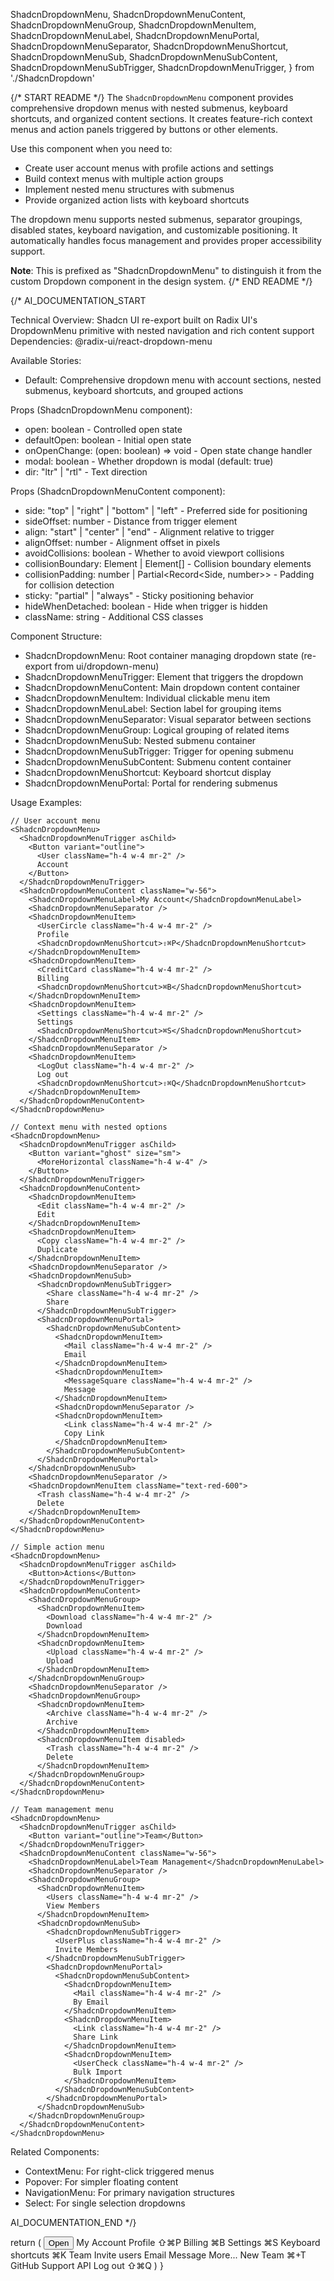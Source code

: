   ShadcnDropdownMenu,
  ShadcnDropdownMenuContent,
  ShadcnDropdownMenuGroup,
  ShadcnDropdownMenuItem,
  ShadcnDropdownMenuLabel,
  ShadcnDropdownMenuPortal,
  ShadcnDropdownMenuSeparator,
  ShadcnDropdownMenuShortcut,
  ShadcnDropdownMenuSub,
  ShadcnDropdownMenuSubContent,
  ShadcnDropdownMenuSubTrigger,
  ShadcnDropdownMenuTrigger,
} from './ShadcnDropdown'

{/* START README */}
The `ShadcnDropdownMenu` component provides comprehensive dropdown menus with nested submenus, keyboard shortcuts, and organized content sections. It creates feature-rich context menus and action panels triggered by buttons or other elements.

Use this component when you need to:
- Create user account menus with profile actions and settings
- Build context menus with multiple action groups
- Implement nested menu structures with submenus
- Provide organized action lists with keyboard shortcuts

The dropdown menu supports nested submenus, separator groupings, disabled states, keyboard navigation, and customizable positioning. It automatically handles focus management and provides proper accessibility support.

**Note**: This is prefixed as "ShadcnDropdownMenu" to distinguish it from the custom Dropdown component in the design system.
{/* END README */}

{/*
AI_DOCUMENTATION_START

Technical Overview: Shadcn UI re-export built on Radix UI's DropdownMenu primitive with nested navigation and rich content support
Dependencies: @radix-ui/react-dropdown-menu

Available Stories:
- Default: Comprehensive dropdown menu with account sections, nested submenus, keyboard shortcuts, and grouped actions

Props (ShadcnDropdownMenu component):
- open: boolean - Controlled open state
- defaultOpen: boolean - Initial open state
- onOpenChange: (open: boolean) => void - Open state change handler
- modal: boolean - Whether dropdown is modal (default: true)
- dir: "ltr" | "rtl" - Text direction

Props (ShadcnDropdownMenuContent component):
- side: "top" | "right" | "bottom" | "left" - Preferred side for positioning
- sideOffset: number - Distance from trigger element
- align: "start" | "center" | "end" - Alignment relative to trigger
- alignOffset: number - Alignment offset in pixels
- avoidCollisions: boolean - Whether to avoid viewport collisions
- collisionBoundary: Element | Element[] - Collision boundary elements
- collisionPadding: number | Partial<Record<Side, number>> - Padding for collision detection
- sticky: "partial" | "always" - Sticky positioning behavior
- hideWhenDetached: boolean - Hide when trigger is hidden
- className: string - Additional CSS classes

Component Structure:
- ShadcnDropdownMenu: Root container managing dropdown state (re-export from ui/dropdown-menu)
- ShadcnDropdownMenuTrigger: Element that triggers the dropdown
- ShadcnDropdownMenuContent: Main dropdown content container
- ShadcnDropdownMenuItem: Individual clickable menu item
- ShadcnDropdownMenuLabel: Section label for grouping items
- ShadcnDropdownMenuSeparator: Visual separator between sections
- ShadcnDropdownMenuGroup: Logical grouping of related items
- ShadcnDropdownMenuSub: Nested submenu container
- ShadcnDropdownMenuSubTrigger: Trigger for opening submenu
- ShadcnDropdownMenuSubContent: Submenu content container
- ShadcnDropdownMenuShortcut: Keyboard shortcut display
- ShadcnDropdownMenuPortal: Portal for rendering submenus

Usage Examples:
```tsx
// User account menu
<ShadcnDropdownMenu>
  <ShadcnDropdownMenuTrigger asChild>
    <Button variant="outline">
      <User className="h-4 w-4 mr-2" />
      Account
    </Button>
  </ShadcnDropdownMenuTrigger>
  <ShadcnDropdownMenuContent className="w-56">
    <ShadcnDropdownMenuLabel>My Account</ShadcnDropdownMenuLabel>
    <ShadcnDropdownMenuSeparator />
    <ShadcnDropdownMenuItem>
      <UserCircle className="h-4 w-4 mr-2" />
      Profile
      <ShadcnDropdownMenuShortcut>⇧⌘P</ShadcnDropdownMenuShortcut>
    </ShadcnDropdownMenuItem>
    <ShadcnDropdownMenuItem>
      <CreditCard className="h-4 w-4 mr-2" />
      Billing
      <ShadcnDropdownMenuShortcut>⌘B</ShadcnDropdownMenuShortcut>
    </ShadcnDropdownMenuItem>
    <ShadcnDropdownMenuItem>
      <Settings className="h-4 w-4 mr-2" />
      Settings
      <ShadcnDropdownMenuShortcut>⌘S</ShadcnDropdownMenuShortcut>
    </ShadcnDropdownMenuItem>
    <ShadcnDropdownMenuSeparator />
    <ShadcnDropdownMenuItem>
      <LogOut className="h-4 w-4 mr-2" />
      Log out
      <ShadcnDropdownMenuShortcut>⇧⌘Q</ShadcnDropdownMenuShortcut>
    </ShadcnDropdownMenuItem>
  </ShadcnDropdownMenuContent>
</ShadcnDropdownMenu>

// Context menu with nested options
<ShadcnDropdownMenu>
  <ShadcnDropdownMenuTrigger asChild>
    <Button variant="ghost" size="sm">
      <MoreHorizontal className="h-4 w-4" />
    </Button>
  </ShadcnDropdownMenuTrigger>
  <ShadcnDropdownMenuContent>
    <ShadcnDropdownMenuItem>
      <Edit className="h-4 w-4 mr-2" />
      Edit
    </ShadcnDropdownMenuItem>
    <ShadcnDropdownMenuItem>
      <Copy className="h-4 w-4 mr-2" />
      Duplicate
    </ShadcnDropdownMenuItem>
    <ShadcnDropdownMenuSeparator />
    <ShadcnDropdownMenuSub>
      <ShadcnDropdownMenuSubTrigger>
        <Share className="h-4 w-4 mr-2" />
        Share
      </ShadcnDropdownMenuSubTrigger>
      <ShadcnDropdownMenuPortal>
        <ShadcnDropdownMenuSubContent>
          <ShadcnDropdownMenuItem>
            <Mail className="h-4 w-4 mr-2" />
            Email
          </ShadcnDropdownMenuItem>
          <ShadcnDropdownMenuItem>
            <MessageSquare className="h-4 w-4 mr-2" />
            Message
          </ShadcnDropdownMenuItem>
          <ShadcnDropdownMenuSeparator />
          <ShadcnDropdownMenuItem>
            <Link className="h-4 w-4 mr-2" />
            Copy Link
          </ShadcnDropdownMenuItem>
        </ShadcnDropdownMenuSubContent>
      </ShadcnDropdownMenuPortal>
    </ShadcnDropdownMenuSub>
    <ShadcnDropdownMenuSeparator />
    <ShadcnDropdownMenuItem className="text-red-600">
      <Trash className="h-4 w-4 mr-2" />
      Delete
    </ShadcnDropdownMenuItem>
  </ShadcnDropdownMenuContent>
</ShadcnDropdownMenu>

// Simple action menu
<ShadcnDropdownMenu>
  <ShadcnDropdownMenuTrigger asChild>
    <Button>Actions</Button>
  </ShadcnDropdownMenuTrigger>
  <ShadcnDropdownMenuContent>
    <ShadcnDropdownMenuGroup>
      <ShadcnDropdownMenuItem>
        <Download className="h-4 w-4 mr-2" />
        Download
      </ShadcnDropdownMenuItem>
      <ShadcnDropdownMenuItem>
        <Upload className="h-4 w-4 mr-2" />
        Upload
      </ShadcnDropdownMenuItem>
    </ShadcnDropdownMenuGroup>
    <ShadcnDropdownMenuSeparator />
    <ShadcnDropdownMenuGroup>
      <ShadcnDropdownMenuItem>
        <Archive className="h-4 w-4 mr-2" />
        Archive
      </ShadcnDropdownMenuItem>
      <ShadcnDropdownMenuItem disabled>
        <Trash className="h-4 w-4 mr-2" />
        Delete
      </ShadcnDropdownMenuItem>
    </ShadcnDropdownMenuGroup>
  </ShadcnDropdownMenuContent>
</ShadcnDropdownMenu>

// Team management menu
<ShadcnDropdownMenu>
  <ShadcnDropdownMenuTrigger asChild>
    <Button variant="outline">Team</Button>
  </ShadcnDropdownMenuTrigger>
  <ShadcnDropdownMenuContent className="w-56">
    <ShadcnDropdownMenuLabel>Team Management</ShadcnDropdownMenuLabel>
    <ShadcnDropdownMenuSeparator />
    <ShadcnDropdownMenuGroup>
      <ShadcnDropdownMenuItem>
        <Users className="h-4 w-4 mr-2" />
        View Members
      </ShadcnDropdownMenuItem>
      <ShadcnDropdownMenuSub>
        <ShadcnDropdownMenuSubTrigger>
          <UserPlus className="h-4 w-4 mr-2" />
          Invite Members
        </ShadcnDropdownMenuSubTrigger>
        <ShadcnDropdownMenuPortal>
          <ShadcnDropdownMenuSubContent>
            <ShadcnDropdownMenuItem>
              <Mail className="h-4 w-4 mr-2" />
              By Email
            </ShadcnDropdownMenuItem>
            <ShadcnDropdownMenuItem>
              <Link className="h-4 w-4 mr-2" />
              Share Link
            </ShadcnDropdownMenuItem>
            <ShadcnDropdownMenuItem>
              <UserCheck className="h-4 w-4 mr-2" />
              Bulk Import
            </ShadcnDropdownMenuItem>
          </ShadcnDropdownMenuSubContent>
        </ShadcnDropdownMenuPortal>
      </ShadcnDropdownMenuSub>
    </ShadcnDropdownMenuGroup>
  </ShadcnDropdownMenuContent>
</ShadcnDropdownMenu>
```

Related Components:
- ContextMenu: For right-click triggered menus
- Popover: For simpler floating content
- NavigationMenu: For primary navigation structures
- Select: For single selection dropdowns

AI_DOCUMENTATION_END
*/}

  return (
    <ShadcnDropdownMenu>
      <ShadcnDropdownMenuTrigger asChild>
        <Button variant="outline">Open</Button>
      </ShadcnDropdownMenuTrigger>
      <ShadcnDropdownMenuContent className="w-56" align="start">
        <ShadcnDropdownMenuLabel>My Account</ShadcnDropdownMenuLabel>
        <ShadcnDropdownMenuGroup>
          <ShadcnDropdownMenuItem>
            Profile
            <ShadcnDropdownMenuShortcut>⇧⌘P</ShadcnDropdownMenuShortcut>
          </ShadcnDropdownMenuItem>
          <ShadcnDropdownMenuItem>
            Billing
            <ShadcnDropdownMenuShortcut>⌘B</ShadcnDropdownMenuShortcut>
          </ShadcnDropdownMenuItem>
          <ShadcnDropdownMenuItem>
            Settings
            <ShadcnDropdownMenuShortcut>⌘S</ShadcnDropdownMenuShortcut>
          </ShadcnDropdownMenuItem>
          <ShadcnDropdownMenuItem>
            Keyboard shortcuts
            <ShadcnDropdownMenuShortcut>⌘K</ShadcnDropdownMenuShortcut>
          </ShadcnDropdownMenuItem>
        </ShadcnDropdownMenuGroup>
        <ShadcnDropdownMenuSeparator />
        <ShadcnDropdownMenuGroup>
          <ShadcnDropdownMenuItem>Team</ShadcnDropdownMenuItem>
          <ShadcnDropdownMenuSub>
            <ShadcnDropdownMenuSubTrigger>
              Invite users
            </ShadcnDropdownMenuSubTrigger>
            <ShadcnDropdownMenuPortal>
              <ShadcnDropdownMenuSubContent>
                <ShadcnDropdownMenuItem>Email</ShadcnDropdownMenuItem>
                <ShadcnDropdownMenuItem>Message</ShadcnDropdownMenuItem>
                <ShadcnDropdownMenuSeparator />
                <ShadcnDropdownMenuItem>More...</ShadcnDropdownMenuItem>
              </ShadcnDropdownMenuSubContent>
            </ShadcnDropdownMenuPortal>
          </ShadcnDropdownMenuSub>
          <ShadcnDropdownMenuItem>
            New Team
            <ShadcnDropdownMenuShortcut>⌘+T</ShadcnDropdownMenuShortcut>
          </ShadcnDropdownMenuItem>
        </ShadcnDropdownMenuGroup>
        <ShadcnDropdownMenuSeparator />
        <ShadcnDropdownMenuItem>GitHub</ShadcnDropdownMenuItem>
        <ShadcnDropdownMenuItem>Support</ShadcnDropdownMenuItem>
        <ShadcnDropdownMenuItem disabled>API</ShadcnDropdownMenuItem>
        <ShadcnDropdownMenuSeparator />
        <ShadcnDropdownMenuItem>
          Log out
          <ShadcnDropdownMenuShortcut>⇧⌘Q</ShadcnDropdownMenuShortcut>
        </ShadcnDropdownMenuItem>
      </ShadcnDropdownMenuContent>
    </ShadcnDropdownMenu>
  )
}
